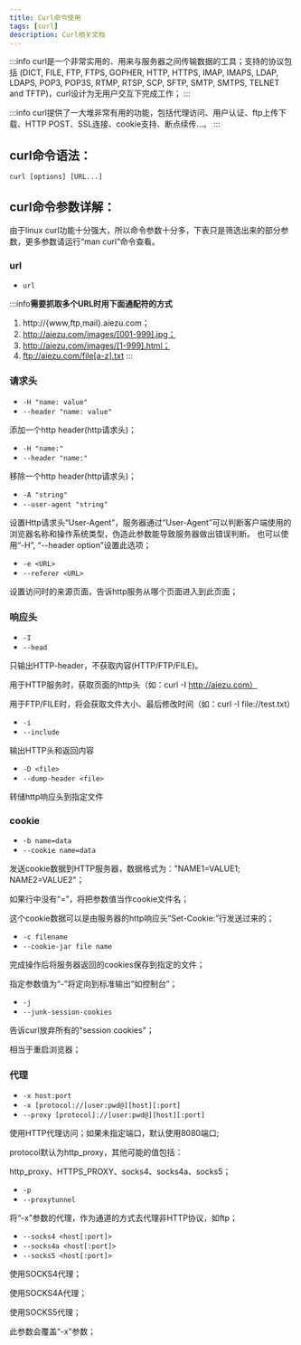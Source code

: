 ```yaml
---
title: Curl命令使用
tags: [curl]
description: Curl相关文档
---
```


:::info
curl是一个非常实用的、用来与服务器之间传输数据的工具；支持的协议包括 (DICT, FILE, FTP, FTPS, GOPHER, HTTP, HTTPS, IMAP, IMAPS, LDAP, LDAPS, POP3, POP3S, RTMP, RTSP, SCP, SFTP, SMTP, SMTPS, TELNET and TFTP)，curl设计为无用户交互下完成工作；
:::

:::info
curl提供了一大堆非常有用的功能，包括代理访问、用户认证、ftp上传下载、HTTP POST、SSL连接、cookie支持、断点续传...。
:::

 
## curl命令语法：

```shell
curl [options] [URL...]
```

## curl命令参数详解：

由于linux curl功能十分强大，所以命令参数十分多，下表只是筛选出来的部分参数，更多参数请运行“man curl”命令查看。

### url

- `url` 

:::info**需要抓取多个URL时用下面通配符的方式**

1. http://{www,ftp,mail}.aiezu.com；
2. http://aiezu.com/images/[001-999].jpg；
3. http://aiezu.com/images/[1-999].html；
4. ftp://aiezu.com/file[a-z].txt
:::

### 请求头

- `-H "name: value"`
- `--header "name: value"`

添加一个http header(http请求头)；

- `-H "name:"`
- `--header "name:"	`

移除一个http header(http请求头)；

- `-A "string"`
- `--user-agent "string"`

设置Http请求头“User-Agent”，服务器通过“User-Agent”可以判断客户端使用的浏览器名称和操作系统类型，伪造此参数能导致服务器做出错误判断。
也可以使用“-H”, “--header option”设置此选项；

- `-e <URL>`
- `--referer <URL>`

设置访问时的来源页面，告诉http服务从哪个页面进入到此页面；

### 响应头

- `-I`
- `--head`

只输出HTTP-header，不获取内容(HTTP/FTP/FILE)。

用于HTTP服务时，获取页面的http头（如：curl -I http://aiezu.com）

用于FTP/FILE时，将会获取文件大小、最后修改时间（如：curl -I file://test.txt）

- `-i`
- `--include`	

输出HTTP头和返回内容

- `-D <file>`
- `--dump-header <file>	`

转储http响应头到指定文件

### cookie

- `-b name=data`
- `--cookie name=data`

发送cookie数据到HTTP服务器，数据格式为："NAME1=VALUE1; NAME2=VALUE2"；

如果行中没有“=”，将把参数值当作cookie文件名；

这个cookie数据可以是由服务器的http响应头“Set-Cookie:”行发送过来的；

- `-c filename`
- `--cookie-jar file name`

完成操作后将服务器返回的cookies保存到指定的文件；

指定参数值为“-”将定向到标准输出“如控制台”；

- `-j`
- `--junk-session-cookies`

告诉curl放弃所有的"session cookies"；

相当于重启浏览器；

### 代理

- `-x host:port`
- `-x [protocol://[user:pwd@][host][:port]`
- `--proxy [protocol]://[user:pwd@][host][:port]`

使用HTTP代理访问；如果未指定端口，默认使用8080端口;

protocol默认为http_proxy，其他可能的值包括：

http_proxy、HTTPS_PROXY、socks4、socks4a、socks5；


- `-p`
- `--proxytunnel`

将“-x”参数的代理，作为通道的方式去代理非HTTP协议，如ftp；

- `--socks4 <host[:port]>`
- `--socks4a <host[:port]>`
- `--socks5 <host[:port]>`

使用SOCKS4代理；

使用SOCKS4A代理；

使用SOCKS5代理；

此参数会覆盖“-x”参数；